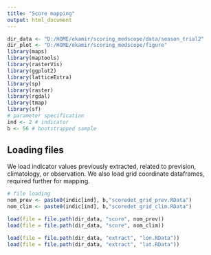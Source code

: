 ---
title: "Score mapping"
output: html_document
---

```{r setup, include=FALSE}
dir_data <- "D:/HOME/ekamir/scoring_medscope/data/season_trial2" 
dir_plot <- "D:/HOME/ekamir/scoring_medscope/figure" 
library(maps)
library(maptools)
library(rasterVis)
library(ggplot2)
library(latticeExtra)
library(sp)
library(raster)
library(rgdal)
library(tmap)
library(sf)
# parameter specification
ind <- 2 # indicator
b <- 56 # bootstrapped sample

```

## Loading files

We load indicator values previously extracted, related to prevision, climatology, or observation. We also load grid coordinate dataframes, required further for mapping.        

```{r file loading}

# file loading
nom_prev <- paste0(indic[ind], b,"scoredet_grid_prev.RData")
nom_clim <- paste0(indic[ind], b,"scoredet_grid_clim.RData")

load(file = file.path(dir_data, "score", nom_prev))
load(file = file.path(dir_data, "score", nom_clim))

load(file = file.path(dir_data, "extract", "lon.RData"))
load(file = file.path(dir_data, "extract", "lat.RData"))

```
